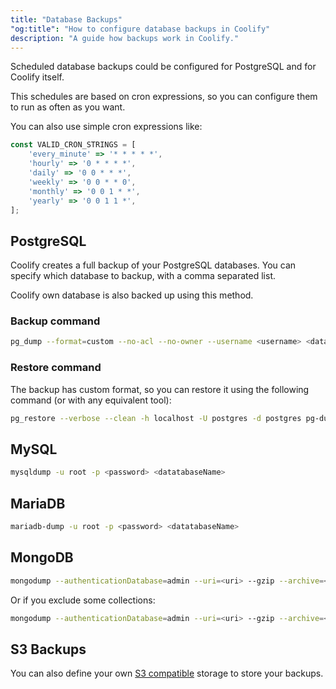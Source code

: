 ```yaml
---
title: "Database Backups"
"og:title": "How to configure database backups in Coolify"
description: "A guide how backups work in Coolify."
---
```


Scheduled database backups could be configured for PostgreSQL and for Coolify itself.

This schedules are based on cron expressions, so you can configure them to run as often as you want.

You can also use simple cron expressions like:

```js
const VALID_CRON_STRINGS = [
    'every_minute' => '* * * * *',
    'hourly' => '0 * * * *',
    'daily' => '0 0 * * *',
    'weekly' => '0 0 * * 0',
    'monthly' => '0 0 1 * *',
    'yearly' => '0 0 1 1 *',
];
```

## PostgreSQL

Coolify creates a full backup of your PostgreSQL databases. You can specify which database to backup, with a comma separated list.

Coolify own database is also backed up using this method.

### Backup command

```bash
pg_dump --format=custom --no-acl --no-owner --username <username> <databaseName>
```

### Restore command

The backup has custom format, so you can restore it using the following command (or with any equivalent tool):

```bash
pg_restore --verbose --clean -h localhost -U postgres -d postgres pg-dump-postgres-1697207547.dmp
```

## MySQL

```bash
mysqldump -u root -p <password> <datatabaseName>
```

## MariaDB

```bash
mariadb-dump -u root -p <password> <datatabaseName>
```

## MongoDB

```bash
mongodump --authenticationDatabase=admin --uri=<uri> --gzip --archive=<archive>
```

Or if you exclude some collections:

```bash
mongodump --authenticationDatabase=admin --uri=<uri> --gzip --archive=<archive> --excludeCollection=<collectionName> --excludeCollection=<collectionName>
```

## S3 Backups

You can also define your own [S3 compatible](./s3-storages) storage to store your backups.
